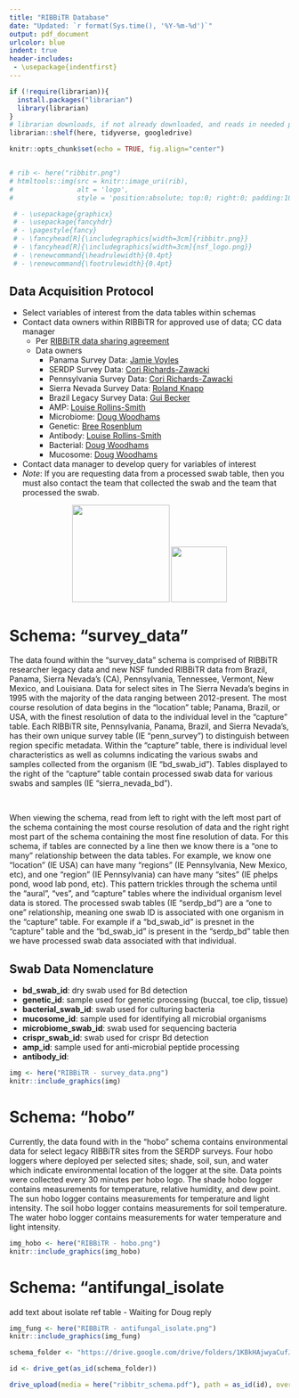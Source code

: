```yaml
---
title: "RIBBiTR Database"
date: "Updated: `r format(Sys.time(), '%Y-%m-%d')`"
output: pdf_document
urlcolor: blue
indent: true
header-includes: 
 - \usepackage{indentfirst}
---
```


```r
if (!require(librarian)){
  install.packages("librarian")
  library(librarian)
}
# librarian downloads, if not already downloaded, and reads in needed packages
librarian::shelf(here, tidyverse, googledrive)

knitr::opts_chunk$set(echo = TRUE, fig.align="center")



```

```r
# rib <- here("ribbitr.png")
# htmltools::img(src = knitr::image_uri(rib), 
#                alt = 'logo', 
#                style = 'position:absolute; top:0; right:0; padding:10px; width: 110px; height: 128px') # Added width and height as CSS

 # - \usepackage{graphicx}
 # - \usepackage{fancyhdr}
 # - \pagestyle{fancy}
 # - \fancyhead[R]{\includegraphics[width=3cm]{ribbitr.png}}
 # - \fancyhead[R]{\includegraphics[width=3cm]{nsf_logo.png}}
 # - \renewcommand{\headrulewidth}{0.4pt}
 # - \renewcommand{\footrulewidth}{0.4pt}
```

## Data Acquisition Protocol

-   Select variables of interest from the data tables within schemas
-   Contact data owners within RIBBiTR for approved use of data; CC data manager
    -   Per [RIBBiTR data sharing agreement](https://docs.google.com/document/d/1m1EEuUH3ioVVXtFkDaWFHITddPcmputEhZxfW_omtrI/edit#heading=h.q4aj1repk7gi)
    -   Data owners
        -   Panama Survey Data: [Jamie Voyles](jvoyles@unr.edu)
        -   SERDP Survey Data: [Cori Richards-Zawacki](cori.zawacki@pitt.edu)
        -   Pennsylvania Survey Data: [Cori Richards-Zawacki](cori.zawacki@pitt.edu)
        -   Sierra Nevada Survey Data: [Roland Knapp](roland.knapp@ucsb.edu)
        -   Brazil Legacy Survey Data: [Gui Becker](guibecker@psu.edu)
        -   AMP: [Louise Rollins-Smith](louise.rollins-smith@vanderbilt.edu)
        -   Microbiome: [Doug Woodhams](dwoodhams@gmail.com)
        -   Genetic: [Bree Rosenblum](rosenblum@berkeley.edu)
        -   Antibody: [Louise Rollins-Smith](louise.rollins-smith@vanderbilt.edu)
        -   Bacterial: [Doug Woodhams](dwoodhams@gmail.com)
        -   Mucosome: [Doug Woodhams](dwoodhams@gmail.com)
-   Contact data manager to develop query for variables of interest
-   *Note*: If you are requesting data from a processed swab table, then you must also contact the team that collected the swab and the team that processed the swab.

<center>![](ribbitr.png){width="175px"} ![](nsf_logo.png){width="100"}</center>

\pagebreak

# Schema: "survey_data"

The data found within the "survey_data" schema is comprised of RIBBiTR researcher legacy data and new NSF funded RIBBiTR data from Brazil, Panama, Sierra Nevada's (CA), Pennsylvania, Tennessee, Vermont, New Mexico, and Louisiana. Data for select sites in The Sierra Nevada's begins in 1995 with the majority of the data ranging between 2012-present. The most course resolution of data begins in the "location" table; Panama, Brazil, or USA, with the finest resolution of data to the individual level in the "capture" table. Each RIBBiTR site, Pennsylvania, Panama, Brazil, and Sierra Nevada's, has their own unique survey table (IE "penn_survey") to distinguish between region specific metadata. Within the "capture" table, there is individual level characteristics as well as columns indicating the various swabs and samples collected from the organism (IE "bd_swab_id"). Tables displayed to the right of the "capture" table contain processed swab data for various swabs and samples (IE "sierra_nevada_bd").

$~$

When viewing the schema, read from left to right with the left most part of the schema containing the most course resolution of data and the right right most part of the schema containing the most fine resolution of data. For this schema, if tables are connected by a line then we know there is a "one to many" relationship between the data tables. For example, we know one "location" (IE USA) can have many "regions" (IE Pennsylvania, New Mexico, etc), and one "region" (IE Pennsylvania) can have many "sites" (IE phelps pond, wood lab pond, etc). This pattern trickles through the schema until the "aural", "ves", and "capture" tables where the individual organism level data is stored. The processed swab tables (IE "serdp_bd") are a "one to one" relationship, meaning one swab ID is associated with one organism in the "capture" table. For example if a "bd_swab_id" is presnet in the "capture" table and the "bd_swab_id" is present in the "serdp_bd" table then we have processed swab data associated with that individual.

## Swab Data Nomenclature

-   **bd_swab_id**: dry swab used for Bd detection
-   **genetic_id**: sample used for genetic processing (buccal, toe clip, tissue)
-   **bacterial_swab_id**: swab used for culturing bacteria
-   **mucosome_id**: sample used for identifying all microbial organisms
-   **microbiome_swab_id**: swab used for sequencing bacteria
-   **crispr_swab_id**: swab used for crispr Bd detection
-   **amp_id**: sample used for anti-microbial peptide processing
-   **antibody_id**:

\pagebreak

```r
img <- here("RIBBiTR - survey_data.png")
knitr::include_graphics(img)
```

\pagebreak

# Schema: "hobo"

Currently, the data found with in the "hobo" schema contains environmental data for select legacy RIBBiTR sites from the SERDP surveys. Four hobo loggers where deployed per selected sites; shade, soil, sun, and water which indicate environmental location of the logger at the site. Data points were collected every 30 minutes per hobo logo. The shade hobo logger contains measurements for temperature, relative humidity, and dew point. The sun hobo logger contains measurements for temperature and light intensity. The soil hobo logger contains measurements for soil temperature. The water hobo logger contains measurements for water temperature and light intensity.

```r

img_hobo <- here("RIBBiTR - hobo.png")
knitr::include_graphics(img_hobo)
```

\pagebreak

# Schema: "antifungal_isolate

add text about isolate ref table - Waiting for Doug reply

\pagebreak

```r

img_fung <- here("RIBBiTR - antifungal_isolate.png")
knitr::include_graphics(img_fung)
```

\pagebreak

```r

schema_folder <- "https://drive.google.com/drive/folders/1KBkHAjwyaCufJpM1qbcyN6F-pd_uJpxU"

id <- drive_get(as_id(schema_folder))

drive_upload(media = here("ribbitr_schema.pdf"), path = as_id(id), overwrite = T)

```
